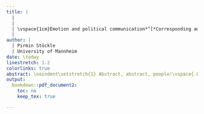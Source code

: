 ```yaml
---
title: |
  |
  | 
  | \vspace{1cm}Emotion and political communication*^[*Corresponding address: pirmin.stoeckle@gess.uni-mannheim.de]\vspace{0.5cm}
  |
author: |
  | Pirmin Stöckle
  | University of Mannheim
date: \today
linestretch: 1.2
colorlinks: true
abstract: \noindent\setstretch{1} Abstract, abstract, people!\vspace{.8cm}
output:
  bookdown::pdf_document2:
    toc: no
    keep_tex: true

---
```






